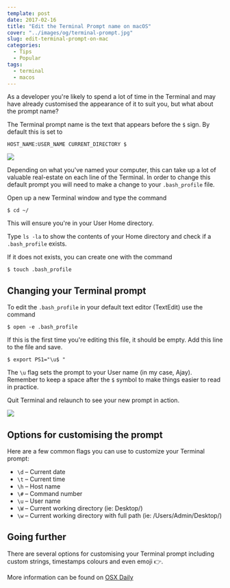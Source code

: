 ```yaml
---
template: post
date: 2017-02-16
title: "Edit the Terminal Prompt name on macOS"
cover: "../images/og/terminal-prompt.jpg"
slug: edit-terminal-prompt-on-mac
categories:
  - Tips
  - Popular
tags:
  - terminal
  - macos
---
```


As a developer you're likely to spend a lot of time in the Terminal and may have already customised the appearance of it to suit you, but what about the prompt name?

The Terminal prompt name is the text that appears before the `$` sign. By default this is set to

```
HOST_NAME:USER_NAME CURRENT_DIRECTORY $
```

![](terminal-1.png)

Depending on what you've named your computer, this can take up a lot of valuable real-estate on each line of the Terminal. In order to change this default prompt you will need to make a change to your `.bash_profile` file.

Open up a new Terminal window and type the command

```shell
$ cd ~/
```

This will ensure you're in your User Home directory.

Type `ls -la` to show the contents of your Home directory and check if a `.bash_profile` exists.

If it does not exists, you can create one with the command

```shell
$ touch .bash_profile
```

## Changing your Terminal prompt

To edit the `.bash_profile` in your default text editor (TextEdit) use the command

```shell
$ open -e .bash_profile
```

If this is the first time you're editing this file, it should be empty. Add this line to the file and save.

```shell
$ export PS1="\u$ "
```

The `\u` flag sets the prompt to your User name (in my case, Ajay). Remember to keep a space after the `$` symbol to make things easier to read in practice.

Quit Terminal and relaunch to see your new prompt in action.

![](terminal-2.png)

## Options for customising the prompt

Here are a few common flags you can use to customize your Terminal prompt:

- `\d` – Current date
- `\t` – Current time
- `\h` – Host name
- `\#` – Command number
- `\u` – User name
- `\W` – Current working directory (ie: Desktop/)
- `\w` – Current working directory with full path (ie: /Users/Admin/Desktop/)

## Going further

There are several options for customising your Terminal prompt including custom strings, timestamps colours and even emoji 👉.

More information can be found on [OSX Daily](http://osxdaily.com/2006/12/11/how-to-customize-your-terminal-prompt/)
